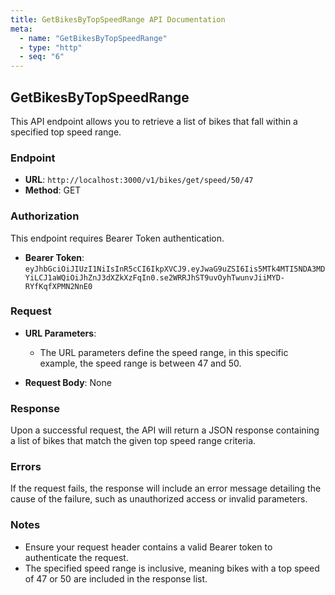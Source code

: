 ```yaml
---
title: GetBikesByTopSpeedRange API Documentation
meta:
  - name: "GetBikesByTopSpeedRange"
  - type: "http"
  - seq: "6"
---
```


## GetBikesByTopSpeedRange

This API endpoint allows you to retrieve a list of bikes that fall within a specified top speed range.

### Endpoint

- **URL**: `http://localhost:3000/v1/bikes/get/speed/50/47`
- **Method**: GET

### Authorization

This endpoint requires Bearer Token authentication.

- **Bearer Token**: `eyJhbGciOiJIUzI1NiIsInR5cCI6IkpXVCJ9.eyJwaG9uZSI6Iis5MTk4MTI5NDA3MDYiLCJ1aWQiOiJhZnJ3dXZkXzFqIn0.se2WRRJhST9uvOyhTwunvJiiMYD-RYfKqfXPMN2NnE0`

### Request

- **URL Parameters**:
  - The URL parameters define the speed range, in this specific example, the speed range is between 47 and 50.

- **Request Body**: None

### Response

Upon a successful request, the API will return a JSON response containing a list of bikes that match the given top speed range criteria.

### Errors

If the request fails, the response will include an error message detailing the cause of the failure, such as unauthorized access or invalid parameters.

### Notes

- Ensure your request header contains a valid Bearer token to authenticate the request.
- The specified speed range is inclusive, meaning bikes with a top speed of 47 or 50 are included in the response list.